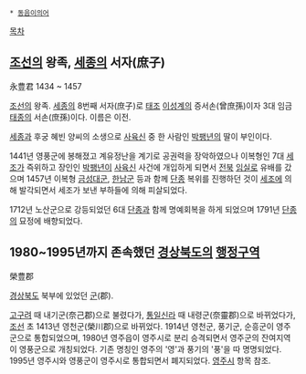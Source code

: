  * [[동음이의어]]

[[목차]] 
== [[조선]]의 왕족, [[세종]]의 서자(庶子) == 
永豊君 
1434 ~ 1457 

[[조선]]의 왕족. [[세종]]의 8번째 서자(庶子)로 [[태조]] [[이성계]]의 증서손(曾庶孫)이자 3대 임금 [[태종]]의 서손(庶孫)이다. 이름은 이전. 

[[세종]]과 후궁 혜빈 양씨의 소생으로 [[사육신]] 중 한 사람인 [[박팽년]]의 딸이 부인이다. 

1441년 영풍군에 봉해졌고 계유정난을 계기로 공권력을 장악하였으나 이복형인 7대 [[세조]]가 즉위하고 장인인 [[박팽년]]이 [[사육신]] 사건에 개입하게 되면서 [[전북]] [[임실]]로 유배를 갔으며 1457년 이복형 [[금성대군]], [[한남군]] 등과 함께 [[단종]] 복위를 진행하던 것이 [[세조]]에 의해 발각되면서 세조가 보낸 부하들에 의해 피살되었다. 

1712년 노산군으로 강등되었던 6대 [[단종]]과 함께 명예회복을 하게 되었으며 1791년 [[단종]]의 묘정에 배향되었다. 

== 1980~1995년까지 존속했던 [[경상북도]]의 [[행정구역]] == 
榮豊郡
 
[[경상북도]] 북부에 있었던 [[군]](郡).

[[고구려]] 때 내기군(奈己郡)으로 불렸다가, [[통일신라]] 때 내령군(奈靈郡)으로 바뀌었다가, [[조선]] 초 1413년 영천군(榮川郡)으로 바뀌었다. 1914년 영천군, 풍기군, 순흥군이 영주군으로 통합되었으며, 1980년 영주읍이 영주시로 분리 승격되면서 영주군의 잔여지역이 영풍군으로 개칭되었다. 기존 명칭인 영주의 '영'과 풍기의 '풍'을 따 명명되었다. 1995년 영주시와 영풍군이 영주시로 통합되면서 폐지되었다. [[영주시]] 항목 참조.
